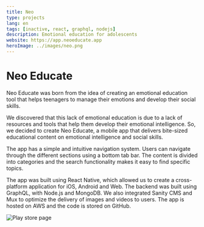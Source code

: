 ```yaml
---
title: Neo
type: projects
lang: en
tags: [inactive, react, graphql, nodejs]
description: Emotional education for adolescents
website: https://app.neoeducate.app
heroImage: ../images/neo.png
---
```


# Neo Educate

Neo Educate was born from the idea of ​​creating an emotional education tool that helps teenagers to manage their emotions and develop their social skills.

We discovered that this lack of emotional education is due to a lack of resources and tools that help them develop their emotional intelligence. So, we decided to create Neo Educate, a mobile app that delivers bite-sized educational content on emotional intelligence and social skills.

The app has a simple and intuitive navigation system. Users can navigate through the different sections using a bottom tab bar. The content is divided into categories and the search functionality makes it easy to find specific topics.

The app was built using React Native, which allowed us to create a cross-platform application for iOS, Android and Web. The backend was built using GraphQL, with Node.js and MongoDB. We also integrated Sanity CMS and Mux to optimize the delivery of images and videos to users. The app is hosted on AWS and the code is stored on GitHub.

![Play store page](../images/neo--screenshot_store.png)
